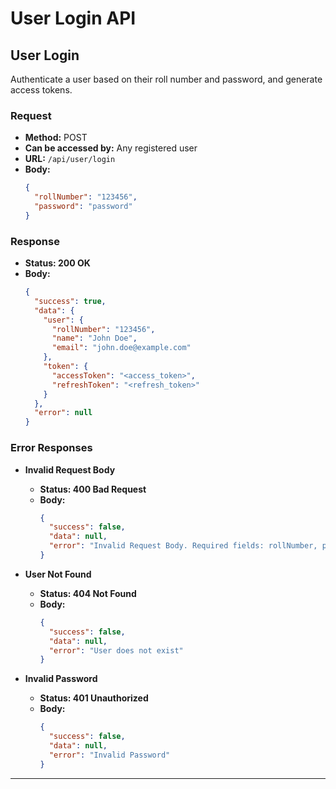 # User Login API

## User Login

Authenticate a user based on their roll number and password, and generate access tokens.

### Request

- **Method:** POST
- **Can be accessed by:** Any registered user
- **URL:** `/api/user/login`
- **Body:**
  ```json
  {
    "rollNumber": "123456",
    "password": "password"
  }
  ```

### Response

- **Status: 200 OK**
- **Body:**
  ```json
  {
    "success": true,
    "data": {
      "user": {
        "rollNumber": "123456",
        "name": "John Doe",
        "email": "john.doe@example.com"
      },
      "token": {
        "accessToken": "<access_token>",
        "refreshToken": "<refresh_token>"
      }
    },
    "error": null
  }
  ``` 

### Error Responses

- **Invalid Request Body**
  - **Status: 400 Bad Request**
  - **Body:**
    ```json
    {
      "success": false,
      "data": null,
      "error": "Invalid Request Body. Required fields: rollNumber, password"
    }
    ```

- **User Not Found**
  - **Status: 404 Not Found**
  - **Body:**
    ```json
    {
      "success": false,
      "data": null,
      "error": "User does not exist"
    }
    ```

- **Invalid Password**
  - **Status: 401 Unauthorized**
  - **Body:**
    ```json
    {
      "success": false,
      "data": null,
      "error": "Invalid Password"
    }
    ```
---